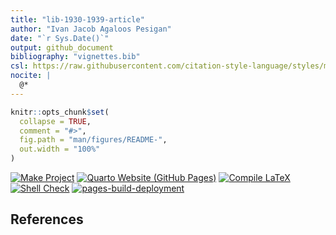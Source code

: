 ```yaml
---
title: "lib-1930-1939-article"
author: "Ivan Jacob Agaloos Pesigan"
date: "`r Sys.Date()`"
output: github_document
bibliography: "vignettes.bib"
csl: https://raw.githubusercontent.com/citation-style-language/styles/master/apa.csl
nocite: |
  @*
---
```


<!-- README.md is generated from .setup/readme/README.Rmd. Please edit that file -->

```r
knitr::opts_chunk$set(
  collapse = TRUE,
  comment = "#>",
  fig.path = "man/figures/README-",
  out.width = "100%"
)
```

<!-- badges: start -->
[![Make Project](https://github.com/ijapesigan/lib-1930-1939-article/actions/workflows/make.yml/badge.svg)](https://github.com/ijapesigan/lib-1930-1939-article/actions/workflows/make.yml)
[![Quarto Website (GitHub Pages)](https://github.com/ijapesigan/lib-1930-1939-article/actions/workflows/quarto-gh-pages.yml/badge.svg)](https://github.com/ijapesigan/lib-1930-1939-article/actions/workflows/quarto-gh-pages.yml)
[![Compile LaTeX](https://github.com/ijapesigan/lib-1930-1939-article/actions/workflows/latex.yml/badge.svg)](https://github.com/ijapesigan/lib-1930-1939-article/actions/workflows/latex.yml)
[![Shell Check](https://github.com/ijapesigan/lib-1930-1939-article/actions/workflows/shellcheck.yml/badge.svg)](https://github.com/ijapesigan/lib-1930-1939-article/actions/workflows/shellcheck.yml)
[![pages-build-deployment](https://github.com/ijapesigan/lib-1930-1939-article/actions/workflows/pages/pages-build-deployment/badge.svg)](https://github.com/ijapesigan/lib-1930-1939-article/actions/workflows/pages/pages-build-deployment)
<!-- badges: end -->

## References
